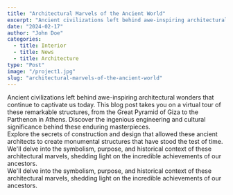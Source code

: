 ```yaml
---
title: "Architectural Marvels of the Ancient World"
excerpt: "Ancient civilizations left behind awe-inspiring architectural wonders that continue to captivate us today. "
date: "2024-02-17"
author: "John Doe"
categories:
  - title: Interior 
  - title: News 
  - title: Architecture
type: "Post"
image: "/project1.jpg"
slug: "architectural-marvels-of-the-ancient-world"
---
```


Ancient civilizations left behind awe-inspiring architectural wonders that continue to captivate us today. This blog post takes you on a virtual tour of these remarkable structures, from the Great Pyramid of Giza to the Parthenon in Athens. Discover the ingenious engineering and cultural significance behind these enduring masterpieces.
<br/>
Explore the secrets of construction and design that allowed these ancient architects to create monumental structures that have stood the test of time. We'll delve into the symbolism, purpose, and historical context of these architectural marvels, shedding light on the incredible achievements of our ancestors.
<br/>
We'll delve into the symbolism, purpose, and historical context of these architectural marvels, shedding light on the incredible achievements of our ancestors.
